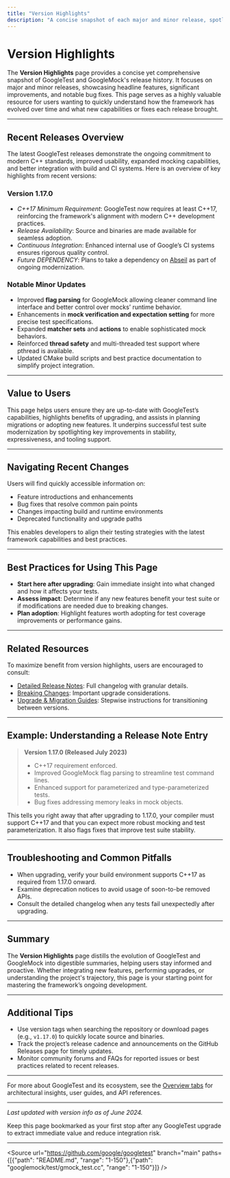 ```yaml
---
title: "Version Highlights"
description: "A concise snapshot of each major and minor release, spotlighting headline features, significant improvements, and notable bug fixes from recent and historical updates. This serves as an entry point for understanding the progression and ongoing investment in the project."
---
```


# Version Highlights

The **Version Highlights** page provides a concise yet comprehensive snapshot of GoogleTest and GoogleMock's release history. It focuses on major and minor releases, showcasing headline features, significant improvements, and notable bug fixes. This page serves as a highly valuable resource for users wanting to quickly understand how the framework has evolved over time and what new capabilities or fixes each release brought.

---

## Recent Releases Overview

The latest GoogleTest releases demonstrate the ongoing commitment to modern C++ standards, improved usability, expanded mocking capabilities, and better integration with build and CI systems. Here is an overview of key highlights from recent versions:

### Version 1.17.0
- _C++17 Minimum Requirement_: GoogleTest now requires at least C++17, reinforcing the framework's alignment with modern C++ development practices.
- _Release Availability_: Source and binaries are made available for seamless adoption.
- _Continuous Integration_: Enhanced internal use of Google’s CI systems ensures rigorous quality control.
- _Future DEPENDENCY_: Plans to take a dependency on [Abseil](https://github.com/abseil/abseil-cpp) as part of ongoing modernization.

### Notable Minor Updates
- Improved **flag parsing** for GoogleMock allowing cleaner command line interface and better control over mocks’ runtime behavior.
- Enhancements in **mock verification and expectation setting** for more precise test specifications.
- Expanded **matcher sets** and **actions** to enable sophisticated mock behaviors.
- Reinforced **thread safety** and multi-threaded test support where pthread is available.
- Updated CMake build scripts and best practice documentation to simplify project integration.

---

## Value to Users

This page helps users ensure they are up-to-date with GoogleTest’s capabilities, highlights benefits of upgrading, and assists in planning migrations or adopting new features. It underpins successful test suite modernization by spotlighting key improvements in stability, expressiveness, and tooling support.

---

## Navigating Recent Changes

Users will find quickly accessible information on:

- Feature introductions and enhancements
- Bug fixes that resolve common pain points
- Changes impacting build and runtime environments
- Deprecated functionality and upgrade paths

This enables developers to align their testing strategies with the latest framework capabilities and best practices.

---

## Best Practices for Using This Page

- **Start here after upgrading**: Gain immediate insight into what changed and how it affects your tests.
- **Assess impact**: Determine if any new features benefit your test suite or if modifications are needed due to breaking changes.
- **Plan adoption**: Highlight features worth adopting for test coverage improvements or performance gains.

---

## Related Resources

To maximize benefit from version highlights, users are encouraged to consult:

- [Detailed Release Notes](/changelog/release-history/detailed-release-notes): Full changelog with granular details.
- [Breaking Changes](/changelog/breaking-changes-upgrade/breaking-changes): Important upgrade considerations.
- [Upgrade & Migration Guides](/changelog/breaking-changes-upgrade/upgrade-migration-guides): Stepwise instructions for transitioning between versions.

---

## Example: Understanding a Release Note Entry

> **Version 1.17.0 (Released July 2023)**
>
> - C++17 requirement enforced.
> - Improved GoogleMock flag parsing to streamline test command lines.
> - Enhanced support for parameterized and type-parameterized tests.
> - Bug fixes addressing memory leaks in mock objects.

This tells you right away that after upgrading to 1.17.0, your compiler must support C++17 and that you can expect more robust mocking and test parameterization. It also flags fixes that improve test suite stability.

---

## Troubleshooting and Common Pitfalls

- When upgrading, verify your build environment supports C++17 as required from 1.17.0 onward.
- Examine deprecation notices to avoid usage of soon-to-be removed APIs.
- Consult the detailed changelog when any tests fail unexpectedly after upgrading.

---

## Summary

The **Version Highlights** page distills the evolution of GoogleTest and GoogleMock into digestible summaries, helping users stay informed and proactive. Whether integrating new features, performing upgrades, or understanding the project's trajectory, this page is your starting point for mastering the framework’s ongoing development.

---

## Additional Tips

- Use version tags when searching the repository or download pages (e.g., `v1.17.0`) to quickly locate source and binaries.
- Track the project’s release cadence and announcements on the GitHub Releases page for timely updates.
- Monitor community forums and FAQs for reported issues or best practices related to recent releases.

---

For more about GoogleTest and its ecosystem, see the [Overview tabs](https://google.github.io/googletest/) for architectural insights, user guides, and API references.

---

_Last updated with version info as of June 2024._

<Check>
Keep this page bookmarked as your first stop after any GoogleTest upgrade to extract immediate value and reduce integration risk.
</Check>

---

<Source url="https://github.com/google/googletest" branch="main" paths={[{"path": "README.md", "range": "1-150"},{"path": "googlemock/test/gmock_test.cc", "range": "1-150"}]} />
